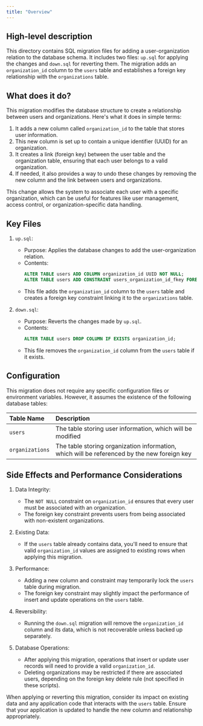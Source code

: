 ```yaml
---
title: "Overview"
---
```


## High-level description
This directory contains SQL migration files for adding a user-organization relation to the database schema. It includes two files: `up.sql` for applying the changes and `down.sql` for reverting them. The migration adds an `organization_id` column to the `users` table and establishes a foreign key relationship with the `organizations` table.

## What does it do?
This migration modifies the database structure to create a relationship between users and organizations. Here's what it does in simple terms:

1. It adds a new column called `organization_id` to the table that stores user information.
2. This new column is set up to contain a unique identifier (UUID) for an organization.
3. It creates a link (foreign key) between the user table and the organization table, ensuring that each user belongs to a valid organization.
4. If needed, it also provides a way to undo these changes by removing the new column and the link between users and organizations.

This change allows the system to associate each user with a specific organization, which can be useful for features like user management, access control, or organization-specific data handling.

## Key Files

1. `up.sql`:
   - Purpose: Applies the database changes to add the user-organization relation.
   - Contents:
     ```sql
     ALTER TABLE users ADD COLUMN organization_id UUID NOT NULL;
     ALTER TABLE users ADD CONSTRAINT users_organization_id_fkey FOREIGN KEY (organization_id) REFERENCES organizations(id);
     ```
   - This file adds the `organization_id` column to the `users` table and creates a foreign key constraint linking it to the `organizations` table.

2. `down.sql`:
   - Purpose: Reverts the changes made by `up.sql`.
   - Contents:
     ```sql
     ALTER TABLE users DROP COLUMN IF EXISTS organization_id;
     ```
   - This file removes the `organization_id` column from the `users` table if it exists.

## Configuration
This migration does not require any specific configuration files or environment variables. However, it assumes the existence of the following database tables:

| Table Name | Description |
|:-----------|:------------|
| `users` | The table storing user information, which will be modified |
| `organizations` | The table storing organization information, which will be referenced by the new foreign key |

## Side Effects and Performance Considerations

1. Data Integrity:
   - The `NOT NULL` constraint on `organization_id` ensures that every user must be associated with an organization.
   - The foreign key constraint prevents users from being associated with non-existent organizations.

2. Existing Data:
   - If the `users` table already contains data, you'll need to ensure that valid `organization_id` values are assigned to existing rows when applying this migration.

3. Performance:
   - Adding a new column and constraint may temporarily lock the `users` table during migration.
   - The foreign key constraint may slightly impact the performance of insert and update operations on the `users` table.

4. Reversibility:
   - Running the `down.sql` migration will remove the `organization_id` column and its data, which is not recoverable unless backed up separately.

5. Database Operations:
   - After applying this migration, operations that insert or update user records will need to provide a valid `organization_id`.
   - Deleting organizations may be restricted if there are associated users, depending on the foreign key delete rule (not specified in these scripts).

When applying or reverting this migration, consider its impact on existing data and any application code that interacts with the `users` table. Ensure that your application is updated to handle the new column and relationship appropriately.